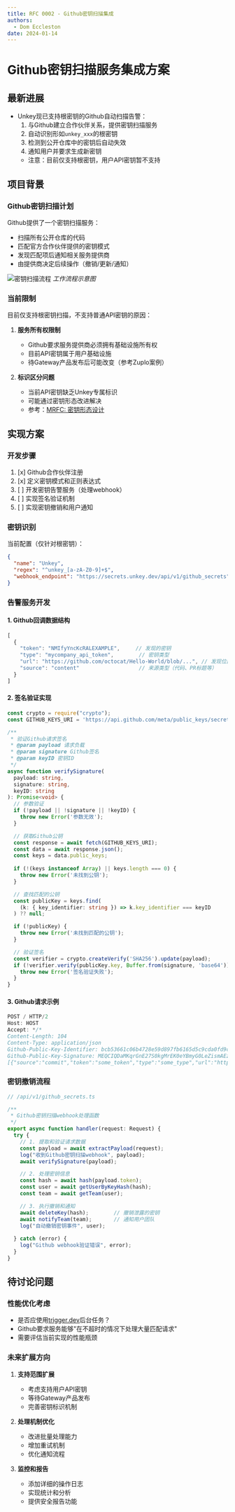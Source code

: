 ```yaml
---
title: RFC 0002 - Github密钥扫描集成
authors:
  - Dom Eccleston
date: 2024-01-14
---
```


# Github密钥扫描服务集成方案

## 最新进展

- Unkey现已支持根密钥的Github自动扫描告警：
  1. 与Github建立合作伙伴关系，提供密钥扫描服务
  2. 自动识别形如`unkey_xxx`的根密钥
  3. 检测到公开仓库中的密钥后自动失效
  4. 通知用户并要求生成新密钥
  - 注意：目前仅支持根密钥，用户API密钥暂不支持

## 项目背景

### Github密钥扫描计划
Github提供了一个密钥扫描服务：
- 扫描所有公开仓库的代码
- 匹配官方合作伙伴提供的密钥模式
- 发现匹配项后通知相关服务提供商
- 由提供商决定后续操作（撤销/更新/通知）

![密钥扫描流程](./0002-secret-scanning-flow.webp)
*工作流程示意图*

### 当前限制
目前仅支持根密钥扫描，不支持普通API密钥的原因：

1. **服务所有权限制**
   - Github要求服务提供商必须拥有基础设施所有权
   - 目前API密钥属于用户基础设施
   - 待Gateway产品发布后可能改变（参考Zuplo案例）

2. **标识区分问题**
   - 当前API密钥缺乏Unkey专属标识
   - 可能通过密钥形态改进解决
   - 参考：[MRFC: 密钥形态设计](notion://www.notion.so/MRFC-Key-shape-0dc89f8cfa60422a9830cfeff94efd47)

## 实现方案

### 开发步骤

1. [x] Github合作伙伴注册
2. [x] 定义密钥模式和正则表达式
3. [ ] 开发密钥告警服务（处理webhook）
4. [ ] 实现签名验证机制
5. [ ] 实现密钥撤销和用户通知

### 密钥识别

当前配置（仅针对根密钥）：
```json
{
  "name": "Unkey",
  "regex": "^unkey_[a-zA-Z0-9]+$",
  "webhook_endpoint": "https://secrets.unkey.dev/api/v1/github_secrets"
}
```

### 告警服务开发

#### 1. Github回调数据结构
```typescript
[
  {
    "token": "NMIfyYncKcRALEXAMPLE",     // 发现的密钥
    "type": "mycompany_api_token",        // 密钥类型
    "url": "https://github.com/octocat/Hello-World/blob/...", // 发现位置
    "source": "content"                   // 来源类型（代码、PR标题等）
  }
]
```

#### 2. 签名验证实现
```typescript
const crypto = require("crypto");
const GITHUB_KEYS_URI = 'https://api.github.com/meta/public_keys/secret_scanning';

/**
 * 验证Github请求签名
 * @param payload 请求负载
 * @param signature Github签名
 * @param keyID 密钥ID
 */
async function verifySignature(
  payload: string, 
  signature: string, 
  keyID: string
): Promise<void> {
  // 参数验证
  if (!payload || !signature || !keyID) {
    throw new Error('参数无效');
  }

  // 获取Github公钥
  const response = await fetch(GITHUB_KEYS_URI);
  const data = await response.json();
  const keys = data.public_keys;
  
  if (!(keys instanceof Array) || keys.length === 0) {
    throw new Error('未找到公钥');
  }

  // 查找匹配的公钥
  const publicKey = keys.find(
    (k: { key_identifier: string }) => k.key_identifier === keyID
  ) ?? null;

  if (!publicKey) {
    throw new Error('未找到匹配的公钥');
  }

  // 验证签名
  const verifier = crypto.createVerify('SHA256').update(payload);
  if (!verifier.verify(publicKey.key, Buffer.from(signature, 'base64'))) {
    throw new Error('签名验证失败');
  }
}
```

#### 3. Github请求示例
```typescript
POST / HTTP/2
Host: HOST
Accept: */*
Content-Length: 104
Content-Type: application/json
Github-Public-Key-Identifier: bcb53661c06b4728e59d897fb6165d5c9cda0fd9cdf9d09ead458168deb7518c
Github-Public-Key-Signature: MEQCIQDaMKqrGnE27S0kgMrEK0eYBmyG0LeZismAEz/BgZyt7AIfXt9fErtRS4XaeSt/AO1RtBY66YcAdjxji410VQV4xg==
[{"source":"commit","token":"some_token","type":"some_type","url":"https://example.com/base-repo-url/"}]
```

### 密钥撤销流程

```typescript
// /api/v1/github_secrets.ts

/**
 * Github密钥扫描webhook处理函数
 */
export async function handler(request: Request) {
  try {
    // 1. 提取和验证请求数据
    const payload = await extractPayload(request);
    log("收到Github密钥扫描webhook", payload);
    await verifySignature(payload);

    // 2. 处理密钥信息
    const hash = await hash(payload.token);
    const user = await getUserByKeyHash(hash);
    const team = await getTeam(user);

    // 3. 执行撤销和通知
    await deleteKey(hash);        // 撤销泄露的密钥
    await notifyTeam(team);       // 通知用户团队
    log("自动撤销密钥事件", user);
    
  } catch (error) {
    log("Github webhook验证错误", error);
  }
}
```

## 待讨论问题

### 性能优化考虑
- 是否应使用[trigger.dev](http://trigger.dev)后台任务？
- Github要求服务能够"在不超时的情况下处理大量匹配请求"
- 需要评估当前实现的性能瓶颈

### 未来扩展方向

1. **支持范围扩展**
   - 考虑支持用户API密钥
   - 等待Gateway产品发布
   - 完善密钥标识机制

2. **处理机制优化**
   - 改进批量处理能力
   - 增加重试机制
   - 优化通知流程

3. **监控和报告**
   - 添加详细的操作日志
   - 实现统计和分析
   - 提供安全报告功能
